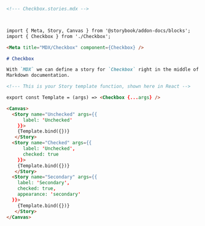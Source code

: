 ```md
<!--- Checkbox.stories.mdx -->



import { Meta, Story, Canvas } from '@storybook/addon-docs/blocks';
import { Checkbox } from './Checkbox';

<Meta title="MDX/Checkbox" component={Checkbox} />

# Checkbox

With `MDX` we can define a story for `Checkbox` right in the middle of our
Markdown documentation.

<!--- This is your Story template function, shown here in React -->

export const Template = (args) => <Checkbox {...args} />

<Canvas>
  <Story name="Unchecked" args={{ 
      label: 'Unchecked'
    }}>
    {Template.bind({})}
   </Story>
  <Story name="Checked" args={{ 
      label: 'Unchecked', 
      checked: true 
    }}>
    {Template.bind({})}
   </Story>
  <Story name="Secondary" args={{
    label: 'Secondary', 
    checked: true, 
    appearance: 'secondary'
  }}>
    {Template.bind({})}
   </Story>
</Canvas>

```